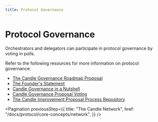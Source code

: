```yaml
---
title: Protocol Governance
---
```


# Protocol Governance

Orchestrators and delegators can participate in protocol governance by voting in
polls.

Refer to the following resources for more information on protocol governance:

- [The Candle Governance Roadmap Proposal](https://medium.com/@candlelabs/candle-governance-roadmap-proposal-69a6e9e33f80)
- [The Founder's Statement](https://medium.com/@candlelabs/the-candle-governance-founders-statement-d4f3a85f787b)
- [Candle Governance in a Nutshell](https://figment.network/resources/candle-governance-in-a-nutshell/)
- [Candle Governance Proposal Voting](https://figment.network/resources/candle-governance-proposal-voting/)
- [The Candle Improvement Proposal Process Repository](https://github.com/CandlePlatforms/LIPs)

<Pagination
  previousStep={{
    title: "The Candle Network",
    href: "/docs/protocol/core-concepts/network",
  }}
/>

